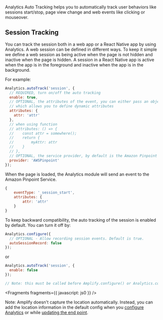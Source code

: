 Analytics Auto Tracking helps you to automatically track user behaviors like sessions start/stop, page view change and web events like clicking or mouseover.

## Session Tracking

You can track the session both in a web app or a React Native app by using Analytics. A web session can be defined in different ways. To keep it simple we define a web session as being active when the page is not hidden and inactive when the page is hidden. A session in a React Native app is active when the app is in the foreground and inactive when the app is in the background.

For example:

```javascript
Analytics.autoTrack('session', {
  // REQUIRED, turn on/off the auto tracking
  enable: true,
  // OPTIONAL, the attributes of the event, you can either pass an object or a function
  // which allows you to define dynamic attributes
  attributes: {
    attr: 'attr'
  },
  // when using function
  // attributes: () => {
  //    const attr = somewhere();
  //    return {
  //        myAttr: attr
  //    }
  // },
  // OPTIONAL, the service provider, by default is the Amazon Pinpoint
  provider: 'AWSPinpoint'
});
```

When the page is loaded, the Analytics module will send an event to the Amazon Pinpoint Service.

```javascript
{
    eventType: '_session_start',
    attributes: {
        attr: 'attr'
    }
}
```

To keep backward compatibility, the auto tracking of the session is enabled by default. You can turn it off by:

```javascript
Analytics.configure({
  // OPTIONAL - Allow recording session events. Default is true.
  autoSessionRecord: false
});
```

or

```javascript
Analytics.autoTrack('session', {
  enable: false
});

// Note: this must be called before Amplify.configure() or Analytics.configure() to cancel the session_start event
```


<Fragments fragments={{ javascript: js0 }} />

<Callout>

Note: Amplify doesn't capture the location automatically. Instead, you can add the location information in the default config when you [configure Analytics](https://docs.amplify.aws/lib-v1/analytics/getting-started/q/platform/js#set-up-existing-analytics-backend) or while [updating the end point](https://docs.amplify.aws/lib-v1/analytics/getting-started/q/platform/js#update-endpoint).

</Callout>
